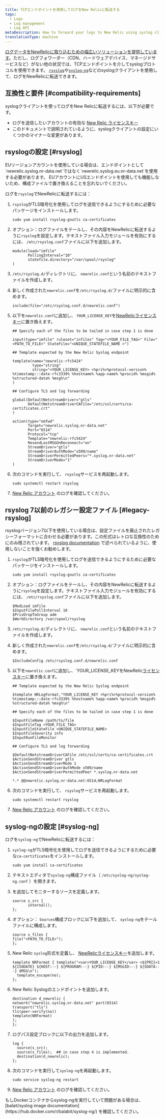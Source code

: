 ```yaml
---
title: TCPエンドポイントを使用してログをNew Relicに転送する
tags:
  - Logs
  - Log management
  - Log API
metaDescription: How to forward your logs to New Relic using syslog clients such as rsyslog and syslog-ng for Debian or RHEL operating systems.
translationType: machine
---
```


[ログデータをNewRelicに取り込むための幅広いソリューションを提供しています](/docs/logs/forward-logs/)。ただし、ログフォワーダー（CDN、ハードウェアデバイス、マネージドサービスなど）がない他の状況では、TCPエンドポイントを介してsyslogプロトコルを使用できます。 [`rsyslog`](https://www.rsyslog.com/)や[`syslog-ng`](https://www.syslog-ng.com/)などのsyslogクライアントを使用して、ログをNewRelicに転送できます。

## 互換性と要件 [#compatibility-requirements]

syslogクライアントを使ってログをNew Relicに転送するには、以下が必要です。

* ログを送信したいアカウントの有効な [New Relic ライセンスキー](/docs/apis/intro-apis/new-relic-api-keys/#ingest-license-key)
* このドキュメントで説明されているように、syslogクライアントの設定にいくつかのマイナーな変更があります。

## rsyslogの設定 [#rsyslog]

<Callout variant="important">
  EUリージョンアカウントを使用している場合は、エンドポイントとして`newrelic.syslog.nr-data.net`ではなく`newrelic.syslog.eu.nr-data.net`を使用する必要があります。 EUアカウントにUSエンドポイントを使用しても機能しないため、構成ファイルで置き換えることを忘れないでください。
</Callout>

ログを`rsyslog`でNewRelicに転送するには：

1. `rsyslog`がTLS暗号化を使用してログを送信できるようにするために必要なパッケージをインストールします。

   ```
   sudo yum install rsyslog-gnutls ca-certificates
   ```

2. オプション：ログファイルをテールし、その内容をNewRelicに転送するように`rsyslog`を設定します。テキストファイル入力モジュールを有効にするには、 `/etc/rsyslog.conf`ファイルに以下を追加します。

   ```
   module(load="imfile"
          PollingInterval="10"
          statefile.directory="/var/spool/rsyslog"
   )
   ```

3. `/etc/rsyslog.d/`ディレクトリに、 `newrelic.conf`という名前のテキストファイルを作成します。

4. 新しく作成された`newrelic.conf`を`/etc/rsyslog.d/`ファイルに明示的に含めます。

   ```
   include(file="/etc/rsyslog.conf.d/newrelic.conf")
   ```

5. 以下を`newrelic.conf`に追加し、 `YOUR_LICENSE_KEY`を[NewRelicライセンスキー](/docs/apis/intro-apis/new-relic-api-keys/#ingest-license-key)に置き換えます。

   ```
   ## Specify each of the files to be tailed in case step 1 is done

   input(type="imfile" ruleset="infiles" Tag="<YOUR_FILE_TAG>" File="<PATH_TO_FILE>" StateFile="<UNIQUE_STATEFILE_NAME >")

   ## Template expected by the New Relic Syslog endpoint

   template(name="newrelic-rfc5424"
            type="string"
            string="<YOUR_LICENSE_KEY> <%pri%>%protocol-version% %timestamp:::date-rfc3339% %hostname% %app-name% %procid% %msgid% %structured-data% %msg%\n"
   )

   ## Configure TLS and log forwarding

   global(DefaultNetstreamDriver="gtls"
          DefaultNetstreamDriverCAFile="/etc/ssl/certs/ca-certificates.crt"
   )

   action(type="omfwd"
          Target="newrelic.syslog.nr-data.net"
          Port="6514"
          Protocol="tcp"
          Template="newrelic-rfc5424"
          ResendLastMSGOnReconnect="on"
          StreamDriver="gtls"
          StreamDriverAuthMode="x509/name"
          StreamDriverPermittedPeers="*.syslog.nr-data.net"
          StreamDriverMode="1"
   )
   ```

6. 次のコマンドを実行して、 `rsyslog`サービスを再起動します。

   ```
   sudo systemctl restart rsyslog
   ```

7. [New Relic アカウント](/docs/logs/log-management/ui-data/explore-your-data-log-analytics) のログを確認してください。

## rsyslog 7以前のレガシー設定ファイル [#legacy-rsyslog]

rsyslogバージョン7以下を使用している場合は、設定ファイルを廃止されたレガシーフォーマットに合わせる必要があります。この形式はレトロな互換性のためにのみ残されています。 [rsyslog documentation](https://www.rsyslog.com/doc/master/configuration/conf_formats.html) で述べられているように、使用しないことを強くお勧めします。

1. `rsyslog`がTLS暗号化を使用してログを送信できるようにするために必要なパッケージをインストールします。

   ```
   sudo yum install rsyslog-gnutls ca-certificates
   ```

2. オプション：ログファイルをテールし、その内容をNewRelicに転送するように`rsyslog`を設定します。テキストファイル入力モジュールを有効にするには、 `/etc/rsyslog.conf`ファイルに以下を追加します。

   ```
   $ModLoad imfile
   $InputFilePollInterval 10
   $PrivDropToGroup adm
   $WorkDirectory /var/spool/rsyslog
   ```

3. `/etc/rsyslog.d/`ディレクトリに、 `newrelic.conf`という名前のテキストファイルを作成します。

4. 新しく作成された`newrelic.conf`を`/etc/rsyslog.d/`ファイルに明示的に含めます。

   ```
   $IncludeConfig /etc/rsyslog.conf.d/newrelic.conf
   ```

5. 以下を`newrelic.conf`に追加し、\`YOUR_LICENSE_KEYをNewRelic[ライセンスキー](/docs/apis/intro-apis/new-relic-api-keys/#ingest-license-key)に置き換えます。

   ```
   ## Template expected by the New Relic Syslog endpoint

   $template NRLogFormat,"YOUR_LICENSE_KEY <%pri%>%protocol-version% %timestamp:::date-rfc3339% %hostname% %app-name% %procid% %msgid% %structured-data% %msg%\n"

   ## Specify each of the files to be tailed in case step 1 is done

   $InputFileName /path/to/file
   $InputFileTag <YOUR_FILE_TAG>
   $InputFileStateFile <UNIQUE_STATEFILE_NAME>
   $InputFileSeverity info
   $InputRunFileMonitor

   ## Configure TLS and log forwarding

   $DefaultNetstreamDriverCAFile /etc/ssl/certs/ca-certificates.crt
   $ActionSendStreamDriver gtls
   $ActionSendStreamDriverMode 1
   $ActionSendStreamDriverAuthMode x509/name
   $ActionSendStreamDriverPermittedPeer *.syslog.nr-data.net

   *.* @@newrelic.syslog.nr-data.net:6514;NRLogFormat
   ```

6. 次のコマンドを実行して、 `rsyslog`サービスを再起動します。

   ```
   sudo systemctl restart rsyslog
   ```

7. [New Relic アカウント](/docs/logs/ui-data/use-logs-ui) のログを確認してください。

## syslog-ngの設定 [#syslog-ng]

ログを`syslog-ng`でNewRelicに転送するには：

1. `syslog-ng`がTLS暗号化を使用してログを送信できるようにするために必要な`ca-certificates`をインストールします。

   ```
   sudo yum install ca-certificates
   ```

2. テキストエディタで`syslog-ng`構成ファイル（ `/etc/syslog-ng/syslog-ng.conf` ）を開きます。

3. を追加してモニターするソースを定義します。

   ```
   source s_src {
          internal();
   };
   ```

4. オプション： `Sources`構成ブロックに以下を追加して、 `syslog-ng`をテールファイルに構成します。

   ```
   source s_files {
   file("<PATH_TO_FILE>");
   };
   ```

5. New Relic `syslog`形式を定義し、 [NewRelicライセンスキー](/docs/apis/intro-apis/new-relic-api-keys/#ingest-license-key)を追加します。

   ```
   template NRFormat { template("<var>YOUR_LICENSE_KEY</var> <${PRI}>1 ${ISODATE} ${HOST:--} ${PROGRAM:--} ${PID:--} ${MSGID:--} ${SDATA:--} $MSG\n");
     template_escape(no);
   };
   ```

6. New Relic Syslogのエンドポイントを追加します。

   ```
   destination d_newrelic {
   network("newrelic.syslog.nr-data.net" port(6514)
   transport("tls")
   tls(peer-verify(no))
   template(NRFormat)
   );
   };
   ```

7. ログパス設定ブロックに以下の出力を追加します。

   ```
   log {
     source(s_src);
     source(s_files);  ## in case step 4 is implemented.
     destination(d_newrelic);
   };
   ```

8. 次のコマンドを実行して`syslog-ng`を再起動します。

   ```
   sudo service syslog-ng restart
   ```

9. [New Relic アカウント](/docs/logs/ui-data/use-logs-ui) のログを確認してください。

<Callout variant="tip">
  もしDockerコンテナからsyslog-ngを実行していて問題がある場合は、 [balait/syslog image documentation](https://hub.docker.com/r/balabit/syslog-ng/) を確認してください。
</Callout>